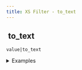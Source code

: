 ```yaml
---
title: XS Filter - to_text
---
```


## <img src="../assets/docuBadge (11).png" alt="" data-size="line"> to\_text <a href="#xs-to_text" id="xs-to_text"></a>

`value|to_text`

<details>

<summary>Examples</summary>

```javascript
42|to_text         // Returns "42"
true|to_text       // Returns "true"
3.14|to_text       // Returns "3.14"
```

</details>
